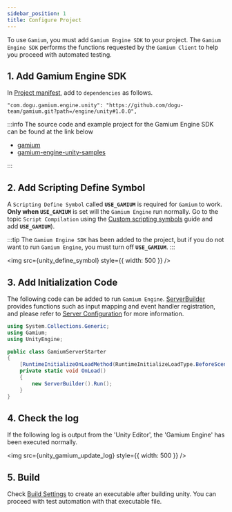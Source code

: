 ```yaml
---
sidebar_position: 1
title: Configure Project
---
```



To use `Gamium`, you must add `Gamium Engine SDK` to your project.
The `Gamium Engine SDK` performs the functions requested by the `Gamium Client` to help you proceed with automated testing.

## 1. Add Gamium Engine SDK

In [Project manifest](https://docs.unity3d.com/Manual/upm-manifestPrj.html), add to `dependencies` as follows.

```
"com.dogu.gamium.engine.unity": "https://github.com/dogu-team/gamium.git?path=/engine/unity#1.0.0",
```

:::info
The source code and example project for the Gamium Engine SDK can be found at the link below

- [gamium](https://github.com/dogu-team/gamium)
- [gamium-engine-unity-samples](https://github.com/dogu-team/gamium-engine-unity-samples)

:::

## 2. Add Scripting Define Symbol

A `Scripting Define Symbol` called **`USE_GAMIUM`** is required for `Gamium` to work. **Only when `USE_GAMIUM`** is set will the `Gamium Engine` run normally.
Go to the topic `Script Compilation` using the [Custom scripting symbols](https://docs.unity3d.com/Manual/CustomScriptingSymbols.html) guide and add **`USE_GAMIUM`**).

:::tip
The `Gamium Engine SDK` has been added to the project, but if you do not want to run `Gamium Engine`, you must turn off **`USE_GAMIUM`**.
:::

<img src={unity_define_symbol} style={{ width: 500 }} />

## 3. Add Initialization Code

The following code can be added to run `Gamium Engine`.
[ServerBuilder](server-configuration) provides functions such as input mapping and event handler registration, and please refer to [Server Configuration](server-configuration) for more information.

```csharp
using System.Collections.Generic;
using Gamium;
using UnityEngine;

public class GamiumServerStarter
{
    [RuntimeInitializeOnLoadMethod(RuntimeInitializeLoadType.BeforeSceneLoad)]
    private static void OnLoad()
    {
        new ServerBuilder().Run();
    }
}
```

## 4. Check the log

If the following log is output from the 'Unity Editor', the 'Gamium Engine' has been executed normally.

<img src={unity_gamium_update_log} style={{ width: 500 }} />

## 5. Build

Check [Build Settings](https://docs.unity3d.com/Manual/BuildSettings.html) to create an executable after building unity.
You can proceed with test automation with that executable file.
